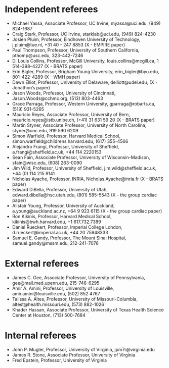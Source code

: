 
<!--
https://faculty.med.virginia.edu/facultyaffairs/files/2015/05/Referee-letter-criteria-15-April-2015.pdf
-->

# Independent referees

* Michael Yassa, Associate Professor, UC Irvine, myassa@uci.edu, (949) 824-1687
* Craig Stark, Professor, UC Irvine, starklab@uci.edu, (949) 824-4230
* Josien Pluim, Professor, Eindhoven University of Technology, j.pluim@tue.nl, +31 40 - 247 8853             (X - EMPIRE paper)
* Paul Thompson, Professor, University of Southern California,  pthomp@usc.edu, 323-442-7246
* D. Louis Collins,  Professor, McGill University, louis.collins@mcgill.ca, 1 514–398–4227       (X - BRATS paper)
* Erin Bigler, Professor, Brigham Young University, erin_bigler@byu.edu, 801-422-4289                   (X - WMH paper)
* Dawn Elliot, Professor, University of Delaware, delliott@udel.edu,                 (X - Jonathon's paper)
* Jason Woods, Professor, University of Cincinnati, Jason.Woods@cchmc.org, (513) 803-4463
* Grace Parraga, Professor, Western University, gparraga@robarts.ca, (519) 931-5265
* Mauricio Reyes, Associate Professor, University of Bern, mauricio.reyes@istb.unibe.ch, (+41) 31 631 59 20 (X - BRATS paper)
* Martin Styner, Associate Professor, University of North Carolina, styner@unc.edu, 919 590 6209
* Simon Warfield, Professor, Harvard Medical School, simon.warfield@childrens.harvard.edu, (617) 355-4566
* Alejandro Frangi, Professor, University of Sheffield, a.frangi@sheffield.ac.uk, +44 114 2220153
* Sean Fain, Associate Professor, University of Wisconsin-Madison, sfain@wisc.edu, (608) 263-0090
* Jim Wild, Professor, University of Sheffield, j.m.wild@sheffield.ac.uk, +44 (0) 114 215 9141
* Nicholas Ayache, Professor, INRIA,  Nicholas.Ayache@inria.fr   (X - BRATS paper)
* Edward DiBella, Professor, University of Utah, edward.dibella@hsc.utah.edu, (801) 585-5543       (X - the group cardiac paper)
* Alistair Young, Professor, University of Auckland, a.young@auckland.ac.nz, +64 9 923 6115     (X - the group cardiac paper)
* Ron Kikinis, Professor, Harvard Medical School, kikinis@bwh.harvard.edu, +1 617.732.7389
* Daniel Rueckert, Professor, Imperial College London, d.rueckert@imperial.ac.uk, +44 20 75948333
* Samuel E. Gandy, Professor, The Mount Sinai Hospital, samuel.gandy@mssm.edu, 212-241-7076

# External referees

* James C. Gee, Associate Professor, University of Pennsylvania, gee@mail.med.upenn.edu, 215-746-6295
* Amir A. Amini, Professor, University of Louisville, amir.amini@louisville.edu, (502) 852 4767
* Talissa A. Altes, Professor, University of Missouri-Columbia, altest@health.missouri.edu, (573) 882-1026
* Khader Hassan, Associate Professor, University of Texas Health Science Center at Houston, (713) 500-7684

# Internal referees

* John P. Mugler, Professor, University of Virginia, jpm7r@virginia.edu
* James R. Stone, Associate Professor, University of Virginia
* Fred Epstein, Professor, University of Virginia
